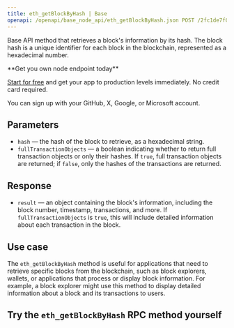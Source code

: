---
title: eth_getBlockByHash | Base
openapi: /openapi/base_node_api/eth_getBlockByHash.json POST /2fc1de7f08c0465f6a28e3c355e0cb14
---

Base API method that retrieves a block's information by its hash. The block hash is a unique identifier for each block in the blockchain, represented as a hexadecimal number.

<Check>
**Get you own node endpoint today**

[Start for free](https://console.chainstack.com/) and get your app to production levels immediately. No credit card required.

You can sign up with your GitHub, X, Google, or Microsoft account.
</Check>


## Parameters

* `hash` — the hash of the block to retrieve, as a hexadecimal string.
* `fullTransactionObjects` — a boolean indicating whether to return full transaction objects or only their hashes. If `true`, full transaction objects are returned; if `false`, only the hashes of the transactions are returned.

## Response

* `result` — an object containing the block's information, including the block number, timestamp, transactions, and more. If `fullTransactionObjects` is `true`, this will include detailed information about each transaction in the block.

## Use case

The `eth_getBlockByHash` method is useful for applications that need to retrieve specific blocks from the blockchain, such as block explorers, wallets, or applications that process or display block information. For example, a block explorer might use this method to display detailed information about a block and its transactions to users.

## Try the `eth_getBlockByHash` RPC method yourself